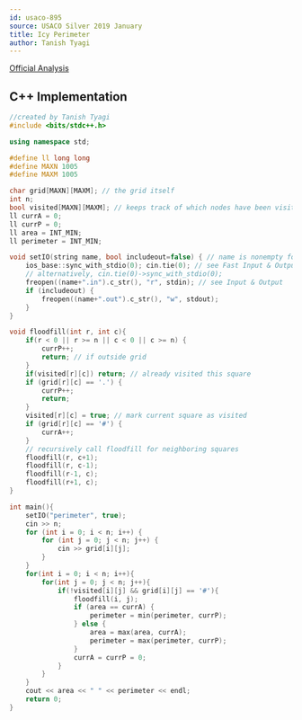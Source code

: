```yaml
---
id: usaco-895
source: USACO Silver 2019 January
title: Icy Perimeter
author: Tanish Tyagi 
---
```


[Official Analysis](http://www.usaco.org/current/data/sol_perimeter_silver_jan19.html)

<LanguageSection>

<CPPSection>

## C++ Implementation

```cpp
//created by Tanish Tyagi
#include <bits/stdc++.h>

using namespace std;

#define ll long long
#define MAXN 1005
#define MAXM 1005

char grid[MAXN][MAXM]; // the grid itself
int n;
bool visited[MAXN][MAXM]; // keeps track of which nodes have been visited
ll currA = 0;
ll currP = 0;
ll area = INT_MIN;
ll perimeter = INT_MIN;

void setIO(string name, bool includeout=false) { // name is nonempty for USACO file I/O
	ios_base::sync_with_stdio(0); cin.tie(0); // see Fast Input & Output
	// alternatively, cin.tie(0)->sync_with_stdio(0);
	freopen((name+".in").c_str(), "r", stdin); // see Input & Output
	if (includeout) {
		freopen((name+".out").c_str(), "w", stdout);
	}
}

void floodfill(int r, int c){
	if(r < 0 || r >= n || c < 0 || c >= n) {
		currP++;
		return; // if outside grid
	}
	if(visited[r][c]) return; // already visited this square
	if (grid[r][c] == '.') {
		currP++;
		return;
	} 
	visited[r][c] = true; // mark current square as visited
	if (grid[r][c] == '#') {
		currA++; 
	}
	// recursively call floodfill for neighboring squares
	floodfill(r, c+1);
	floodfill(r, c-1);
	floodfill(r-1, c);
	floodfill(r+1, c);
}

int main(){
	setIO("perimeter", true);
	cin >> n;
	for (int i = 0; i < n; i++) {
		for (int j = 0; j < n; j++) {
			cin >> grid[i][j];
		}
	}
	for(int i = 0; i < n; i++){
		for(int j = 0; j < n; j++){
			if(!visited[i][j] && grid[i][j] == '#'){
				floodfill(i, j);
				if (area == currA) {
					perimeter = min(perimeter, currP);
				} else {
					area = max(area, currA);
					perimeter = max(perimeter, currP);
				}
				currA = currP = 0;
			}
		}
	}
	cout << area << " " << perimeter << endl;
	return 0;
}
```

</CPPSection>

</LanguageSection>
